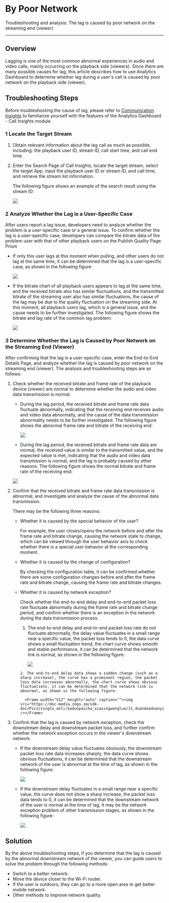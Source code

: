 # By Poor Network

<p style={{fontSize: '1.5em', fontWeight: 'bold',color: 'black'}}>Troubleshooting and analysis: The lag is caused by poor network on the streaming end (viewer)</p>

- - -

## Overview

Lagging is one of the most common abnormal experiences in audio and video calls, mainly occurring on the playback side (viewers). Since there are many possible causes for lag, this article describes how to use Analytics Dashboard to determine whether lag during a user's call is caused by poor network on the playback side (viewer).

## Troubleshooting Steps

<Note title="Note">

Before troubleshooting the cause of lag, please refer to [Communication Insights](../../Guides/Communication%20Insights/Function%20introduction.mdx) to familiarize yourself with the features of the Analytics Dashboard - Call Insights module.
</Note>

### 1 Locate the Target Stream

1. Obtain relevant information about the lag call as much as possible, including: the playback user ID, stream ID, call start time, and call end time.

2. Enter the Search Page of Call Insights, locate the target stream, select the target App, input the playback user ID or stream ID, and call time, and retrieve the stream list information.

    The following figure shows an example of the search result using the stream ID:

    <Frame width="512" height="auto" caption=""><img src="https://storage.zego.im/sdk-doc/Pics/xingtu_anli/kadunpaicha_xiaxingwangluo/2_dingweimubiaoliu_EN.png" /></Frame>


### 2 Analyze Whether the Lag is a User-Specific Case

After users report a lag issue, developers need to analyze whether the problem is a user-specific case or a general issue. To confirm whether the lag is a user-specific case, developers can compare the bitrate data of the problem user with that of other playback users on the Publish Quality Page: Prism

- If only this user lags at this moment when pulling, and other users do not lag at the same time, it can be determined that the lag is a user-specific case, as shown in the following figure:

    <Frame width="512" height="auto" caption=""><img src="https://doc-media.zego.im/sdk-doc/Pics/xingtu_anli/kadunpaicha_xiaxingwangluo/4_kadungeli_EN.png" /></Frame>

- If the bitrate chart of all playback users appears to lag at the same time, and the received bitrate also has similar fluctuations, and the transmitted bitrate of the streaming user also has similar fluctuations, the cause of the lag may be due to the quality fluctuation on the streaming side. At this moment, all playback users lag, which is a general issue, and the cause needs to be further investigated. The following figure shows the bitrate and lag rate of the common lag problem:

  <Accordion title="Bitrate and Lag Rate of Common Lag Problem" defaultOpen="false">
      <Frame width="512" height="auto" caption=""><img src="https://doc-media.zego.im/sdk-doc/Pics/xingtu_anli/kadunpaicha_xiaxingwangluo/3_suoyouyonghukadun_EN.png" /></Frame>
  </Accordion>




### 3 Determine Whether the Lag is Caused by Poor Network on the Streaming End (Viewer)

After confirming that the lag is a user-specific case, enter the End-to-End Details Page, and analyze whether the lag is caused by poor network on the streaming end (viewer). The analysis and troubleshooting steps are as follows:

1. Check whether the received bitrate and frame rate of the playback device (viewer) are normal to determine whether the audio and video data transmission is normal.

    - During the lag period, the received bitrate and frame rate data fluctuate abnormally, indicating that the receiving end receives audio and video data abnormally, and the cause of the data transmission abnormality needs to be further investigated. The following figure shows the abnormal frame rate and bitrate of the receiving end:

        <Frame width="512" height="auto" caption=""><img src="https://doc-media.zego.im/sdk-doc/Pics/xingtu_anli/kadunpaicha_xiaxingwangluo/5_zhenmalvyichang_EN.png" /></Frame>

    - During the lag period, the received bitrate and frame rate data are normal, the received value is similar to the transmitted value, and the expected value is met, indicating that the audio and video data transmission is normal, and the lag is probably caused by other reasons. The following figure shows the normal bitrate and frame rate of the receiving end:

    <Accordion title="Normal Bitrate and Frame Rate of the Receiving End" defaultOpen="false">
        <Frame width="512" height="auto" caption=""><img src="https://doc-media.zego.im/sdk-doc/Pics/xingtu_anli/kadunpaicha_xiaxingwangluo/6_zhenmalvzhengchang_EN.png" /></Frame>
    </Accordion>

2. Confirm that the received bitrate and frame rate data transmission is abnormal, and investigate and analyze the cause of the abnormal data transmission.

    There may be the following three reasons:

    - Whether it is caused by the special behavior of the user?

        For example, the user closes/opens the network before and after the frame rate and bitrate change, causing the network state to change, which can be viewed through the user behavior axis to check whether there is a special user behavior at the corresponding moment.

    - Whether it is caused by the change of configuration?

        By checking the configuration table, it can be confirmed whether there are some configuration changes before and after the frame rate and bitrate change, causing the frame rate and bitrate changes.

    - Whether it is caused by network exception?

        Check whether the end-to-end delay and end-to-end packet loss rate fluctuate abnormally during the frame rate and bitrate change period, and confirm whether there is an exception in the network during the data transmission process.

        1. The end-to-end delay and end-to-end packet loss rate do not fluctuate abnormally, the delay value fluctuates in a small range near a specific value, the packet loss tends to 0, the data curve shows a small fluctuation trend, the chart curve shows smooth and stable performance, it can be determined that the network link is normal, as shown in the following figure:

            <Accordion title="Normal Network Link" defaultOpen="false">
                <Frame width="512" height="auto" caption=""><img src="https://doc-media.zego.im/sdk-doc/Pics/xingtu_anli/kadunpaicha_xiaxingwangluo/8_duandoduanzhengchang_EN.png" /></Frame>
            </Accordion>

          2. The end-to-end delay data shows a sudden change (such as a sharp increase), the curve has a prominent region, the packet loss data increases abnormally, the chart curve shows obvious fluctuations, it can be determined that the network link is abnormal, as shown in the following figure:

            <Frame width="512" height="auto" caption=""><img src="https://doc-media.zego.im/sdk-doc/Pics/xingtu_anli/kadunpaicha_xiaxingwangluo/11_duandaoduanyichang_EN.png" /></Frame>

3. Confirm that the lag is caused by network exception, check the downstream delay and downstream packet loss, and further confirm whether the network exception occurs in the viewer's downstream network.

    - If the downstream delay value fluctuates obviously, the downstream packet loss rate data increases sharply, the data curve shows obvious fluctuations, it can be determined that the downstream network of the user is abnormal at the time of lag, as shown in the following figure:
                
        <Frame width="512" height="auto" caption=""><img src="https://doc-media.zego.im/sdk-doc/Pics/xingtu_anli/kadunpaicha_xiaxingwangluo/13_xiaxingyichang_EN.png" /></Frame>

    - If the downstream delay fluctuates in a small range near a specific value, the curve does not show a sharp increase, the packet loss data tends to 0, it can be determined that the downstream network of the user is normal at the time of lag, it may be the network exception problem of other transmission stages, as shown in the following figure:
        
        <Accordion title="Normal Downstream Network" defaultOpen="false">
            <Frame width="512" height="auto" caption=""><img src="https://doc-media.zego.im/sdk-doc/Pics/xingtu_anli/kadunpaicha_xiaxingwangluo/10_xaixingzhengchang_EN.png" /></Frame>
        </Accordion>

## Solution

By the above troubleshooting steps, if you determine that the lag is caused by the abnormal downstream network of the viewer, you can guide users to solve the problem through the following methods:
- Switch to a better network.
- Move the device closer to the Wi-Fi router.
- If the user is outdoors, they can go to a more open area to get better mobile network.
- Other methods to improve network quality.
